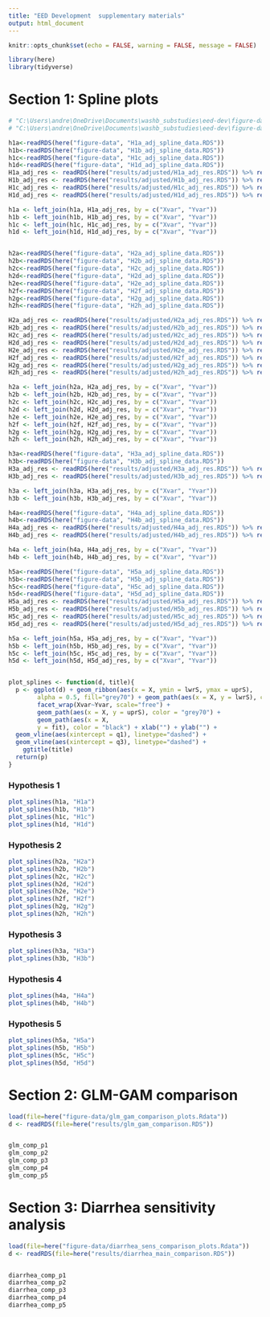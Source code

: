 ```yaml
---
title: "EED Development  supplementary materials"
output: html_document
---
```


```r
knitr::opts_chunk$set(echo = FALSE, warning = FALSE, message = FALSE)

library(here)
library(tidyverse)
```


# Section 1: Spline plots

```r

# "C:\Users\andre\OneDrive\Documents\washb_substudies\eed-dev\figure-data\H1_who_unadj_spline_data.RDS"
# "C:\Users\andre\OneDrive\Documents\washb_substudies\eed-dev\figure-data\H1_who-hr_unadj_spline_data.RDS"

h1a<-readRDS(here("figure-data", "H1a_adj_spline_data.RDS")) 
h1b<-readRDS(here("figure-data", "H1b_adj_spline_data.RDS")) 
h1c<-readRDS(here("figure-data", "H1c_adj_spline_data.RDS")) 
h1d<-readRDS(here("figure-data", "H1d_adj_spline_data.RDS")) 
H1a_adj_res <- readRDS(here("results/adjusted/H1a_adj_res.RDS")) %>% rename(Yvar=Y, Xvar=X)
H1b_adj_res <- readRDS(here("results/adjusted/H1b_adj_res.RDS")) %>% rename(Yvar=Y, Xvar=X)
H1c_adj_res <- readRDS(here("results/adjusted/H1c_adj_res.RDS")) %>% rename(Yvar=Y, Xvar=X)
H1d_adj_res <- readRDS(here("results/adjusted/H1d_adj_res.RDS")) %>% rename(Yvar=Y, Xvar=X)

h1a <- left_join(h1a, H1a_adj_res, by = c("Xvar", "Yvar")) 
h1b <- left_join(h1b, H1b_adj_res, by = c("Xvar", "Yvar")) 
h1c <- left_join(h1c, H1c_adj_res, by = c("Xvar", "Yvar")) 
h1d <- left_join(h1d, H1d_adj_res, by = c("Xvar", "Yvar")) 


h2a<-readRDS(here("figure-data", "H2a_adj_spline_data.RDS")) 
h2b<-readRDS(here("figure-data", "H2b_adj_spline_data.RDS"))
h2c<-readRDS(here("figure-data", "H2c_adj_spline_data.RDS"))
h2d<-readRDS(here("figure-data", "H2d_adj_spline_data.RDS"))
h2e<-readRDS(here("figure-data", "H2e_adj_spline_data.RDS"))
h2f<-readRDS(here("figure-data", "H2f_adj_spline_data.RDS"))
h2g<-readRDS(here("figure-data", "H2g_adj_spline_data.RDS"))
h2h<-readRDS(here("figure-data", "H2h_adj_spline_data.RDS"))

H2a_adj_res <- readRDS(here("results/adjusted/H2a_adj_res.RDS")) %>% rename(Yvar=Y, Xvar=X)
H2b_adj_res <- readRDS(here("results/adjusted/H2b_adj_res.RDS")) %>% rename(Yvar=Y, Xvar=X)
H2c_adj_res <- readRDS(here("results/adjusted/H2c_adj_res.RDS")) %>% rename(Yvar=Y, Xvar=X)
H2d_adj_res <- readRDS(here("results/adjusted/H2d_adj_res.RDS")) %>% rename(Yvar=Y, Xvar=X)
H2e_adj_res <- readRDS(here("results/adjusted/H2e_adj_res.RDS")) %>% rename(Yvar=Y, Xvar=X)
H2f_adj_res <- readRDS(here("results/adjusted/H2f_adj_res.RDS")) %>% rename(Yvar=Y, Xvar=X)
H2g_adj_res <- readRDS(here("results/adjusted/H2g_adj_res.RDS")) %>% rename(Yvar=Y, Xvar=X)
H2h_adj_res <- readRDS(here("results/adjusted/H2h_adj_res.RDS")) %>% rename(Yvar=Y, Xvar=X)

h2a <- left_join(h2a, H2a_adj_res, by = c("Xvar", "Yvar"))
h2b <- left_join(h2b, H2b_adj_res, by = c("Xvar", "Yvar"))
h2c <- left_join(h2c, H2c_adj_res, by = c("Xvar", "Yvar"))
h2d <- left_join(h2d, H2d_adj_res, by = c("Xvar", "Yvar"))
h2e <- left_join(h2e, H2e_adj_res, by = c("Xvar", "Yvar"))
h2f <- left_join(h2f, H2f_adj_res, by = c("Xvar", "Yvar"))
h2g <- left_join(h2g, H2g_adj_res, by = c("Xvar", "Yvar"))
h2h <- left_join(h2h, H2h_adj_res, by = c("Xvar", "Yvar"))

h3a<-readRDS(here("figure-data", "H3a_adj_spline_data.RDS"))
h3b<-readRDS(here("figure-data", "H3b_adj_spline_data.RDS"))
H3a_adj_res <- readRDS(here("results/adjusted/H3a_adj_res.RDS")) %>% rename(Yvar=Y, Xvar=X)
H3b_adj_res <- readRDS(here("results/adjusted/H3b_adj_res.RDS")) %>% rename(Yvar=Y, Xvar=X)

h3a <- left_join(h3a, H3a_adj_res, by = c("Xvar", "Yvar"))
h3b <- left_join(h3b, H3b_adj_res, by = c("Xvar", "Yvar"))

h4a<-readRDS(here("figure-data", "H4a_adj_spline_data.RDS"))
h4b<-readRDS(here("figure-data", "H4b_adj_spline_data.RDS"))
H4a_adj_res <- readRDS(here("results/adjusted/H4a_adj_res.RDS")) %>% rename(Yvar=Y, Xvar=X)
H4b_adj_res <- readRDS(here("results/adjusted/H4b_adj_res.RDS")) %>% rename(Yvar=Y, Xvar=X)

h4a <- left_join(h4a, H4a_adj_res, by = c("Xvar", "Yvar"))
h4b <- left_join(h4b, H4b_adj_res, by = c("Xvar", "Yvar"))

h5a<-readRDS(here("figure-data", "H5a_adj_spline_data.RDS"))
h5b<-readRDS(here("figure-data", "H5b_adj_spline_data.RDS"))
h5c<-readRDS(here("figure-data", "H5c_adj_spline_data.RDS"))
h5d<-readRDS(here("figure-data", "H5d_adj_spline_data.RDS"))
H5a_adj_res <- readRDS(here("results/adjusted/H5a_adj_res.RDS")) %>% rename(Yvar=Y, Xvar=X)
H5b_adj_res <- readRDS(here("results/adjusted/H5b_adj_res.RDS")) %>% rename(Yvar=Y, Xvar=X)
H5c_adj_res <- readRDS(here("results/adjusted/H5c_adj_res.RDS")) %>% rename(Yvar=Y, Xvar=X)
H5d_adj_res <- readRDS(here("results/adjusted/H5d_adj_res.RDS")) %>% rename(Yvar=Y, Xvar=X)

h5a <- left_join(h5a, H5a_adj_res, by = c("Xvar", "Yvar"))
h5b <- left_join(h5b, H5b_adj_res, by = c("Xvar", "Yvar"))
h5c <- left_join(h5c, H5c_adj_res, by = c("Xvar", "Yvar"))
h5d <- left_join(h5d, H5d_adj_res, by = c("Xvar", "Yvar"))


plot_splines <- function(d, title){
  p <- ggplot(d) + geom_ribbon(aes(x = X, ymin = lwrS, ymax = uprS), 
        alpha = 0.5, fill="grey70") + geom_path(aes(x = X, y = lwrS), color = "grey70") + 
        facet_wrap(Xvar~Yvar, scale="free") +
        geom_path(aes(x = X, y = uprS), color = "grey70") + 
        geom_path(aes(x = X, 
        y = fit), color = "black") + xlab("") + ylab("") + 
  geom_vline(aes(xintercept = q1), linetype="dashed") + 
  geom_vline(aes(xintercept = q3), linetype="dashed") +
    ggtitle(title)
  return(p)
}


```


### Hypothesis 1

```r
plot_splines(h1a, "H1a")
plot_splines(h1b, "H1b")
plot_splines(h1c, "H1c")
plot_splines(h1d, "H1d")

```

### Hypothesis 2

```r
plot_splines(h2a, "H2a")
plot_splines(h2b, "H2b")
plot_splines(h2c, "H2c")
plot_splines(h2d, "H2d")
plot_splines(h2e, "H2e")
plot_splines(h2f, "H2f")
plot_splines(h2g, "H2g")
plot_splines(h2h, "H2h")

```

### Hypothesis 3

```r
plot_splines(h3a, "H3a")
plot_splines(h3b, "H3b")

```


### Hypothesis 4

```r
plot_splines(h4a, "H4a")
plot_splines(h4b, "H4b")

```

### Hypothesis 5

```r
plot_splines(h5a, "H5a")
plot_splines(h5b, "H5b")
plot_splines(h5c, "H5c")
plot_splines(h5d, "H5d")

```


# Section 2: GLM-GAM comparison


```r

load(file=here("figure-data/glm_gam_comparison_plots.Rdata"))
d <- readRDS(file=here("results/glm_gam_comparison.RDS"))   


glm_comp_p1
glm_comp_p2
glm_comp_p3
glm_comp_p4
glm_comp_p5

```


# Section 3: Diarrhea sensitivity analysis


```r

load(file=here("figure-data/diarrhea_sens_comparison_plots.Rdata"))
d <- readRDS(file=here("results/diarrhea_main_comparison.RDS"))   


diarrhea_comp_p1
diarrhea_comp_p2
diarrhea_comp_p3
diarrhea_comp_p4
diarrhea_comp_p5

```
